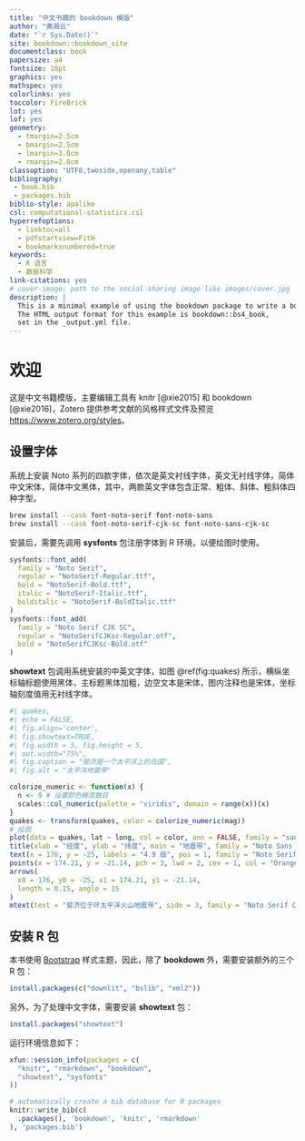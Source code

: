 ```yaml
--- 
title: "中文书籍的 bookdown 模版"
author: "黄湘云"
date: "`r Sys.Date()`"
site: bookdown::bookdown_site
documentclass: book
papersize: a4
fontsize: 10pt
graphics: yes
mathspec: yes
colorlinks: yes
toccolor: FireBrick
lot: yes
lof: yes
geometry:
  - tmargin=2.5cm
  - bmargin=2.5cm
  - lmargin=3.0cm
  - rmargin=2.0cm
classoption: "UTF8,twoside,openany,table"
bibliography: 
 - book.bib
 - packages.bib
biblio-style: apalike
csl: computational-statistics.csl
hyperrefoptions:
  - linktoc=all
  - pdfstartview=FitH
  - bookmarksnumbered=true
keywords: 
  - R 语言
  - 数据科学
link-citations: yes
# cover-image: path to the social sharing image like images/cover.jpg
description: |
  This is a minimal example of using the bookdown package to write a book.
  The HTML output format for this example is bookdown::bs4_book,
  set in the _output.yml file.
---
```


\mainmatter

# 欢迎 {#welcome .unnumbered}
\chaptermark{欢迎}
\index{bookdown}

这是中文书籍模版，主要编辑工具有 knitr [@xie2015] 和 bookdown [@xie2016]，Zotero 提供参考文献的风格样式文件及预览 <https://www.zotero.org/styles>。

## 设置字体 {#setup-fonts}

系统上安装 Noto 系列的四款字体，依次是英文衬线字体，英文无衬线字体，简体中文宋体，简体中文黑体，其中，两款英文字体包含正常、粗体、斜体、粗斜体四种字型。

```bash
brew install --cask font-noto-serif font-noto-sans
brew install --cask font-noto-serif-cjk-sc font-noto-sans-cjk-sc
```

安装后，需要先调用 **sysfonts** 包注册字体到 R 环境，以便绘图时使用。

```r
sysfonts::font_add(
  family = "Noto Serif",
  regular = "NotoSerif-Regular.ttf",
  bold = "NotoSerif-Bold.ttf",
  italic = "NotoSerif-Italic.ttf",
  bolditalic = "NotoSerif-BoldItalic.ttf"
)
sysfonts::font_add(
  family = "Noto Serif CJK SC",
  regular = "NotoSerifCJKsc-Regular.otf",
  bold = "NotoSerifCJKsc-Bold.otf"
)
```

**showtext** 包调用系统安装的中英文字体，如图 \@ref(fig:quakes) 所示，横纵坐标轴标题使用黑体，主标题黑体加粗，边空文本是宋体，图内注释也是宋体，坐标轴刻度值用无衬线字体。

```r
#| quakes,
#| echo = FALSE,
#| fig.align='center',
#| fig.showtext=TRUE,
#| fig.width = 5, fig.height = 5,
#| out.width="75%",
#| fig.caption = "斐济是一个太平洋上的岛国",
#| fig.alt = "太平洋地震带"

colorize_numeric <- function(x) {
  n <- 9 # 设置颜色梯度数目
  scales::col_numeric(palette = "viridis", domain = range(x))(x)
}
quakes <- transform(quakes, color = colorize_numeric(mag))
# 绘图
plot(data = quakes, lat ~ long, col = color, ann = FALSE, family = "sans")
title(xlab = "经度", ylab = "纬度", main = "地震带", family = "Noto Sans CJK SC")
text(x = 176, y = -25, labels = "4.9 级", pos = 1, family = "Noto Serif CJK SC")
points(x = 174.21, y = -21.14, pch = 3, lwd = 2, cex = 1, col = "Orange")
arrows(
  x0 = 176, y0 = -25, x1 = 174.21, y1 = -21.14,
  length = 0.15, angle = 15
)
mtext(text = "斐济位于环太平洋火山地震带", side = 3, family = "Noto Serif CJK SC")
```



## 安装 R 包 {#install-packages}

本书使用 [Bootstrap](https://getbootstrap.com/) 样式主题，因此，除了 **bookdown** 外，需要安装额外的三个 R 包：

```r
install.packages(c("downlit", "bslib", "xml2"))
```

另外，为了处理中文字体，需要安装 **showtext** 包：

```r
install.packages("showtext")
```

运行环境信息如下：

```r
xfun::session_info(packages = c(
  "knitr", "rmarkdown", "bookdown",
  "showtext", "sysfonts"
))
```



```r
# automatically create a bib database for R packages
knitr::write_bib(c(
  .packages(), 'bookdown', 'knitr', 'rmarkdown'
), 'packages.bib')
```
